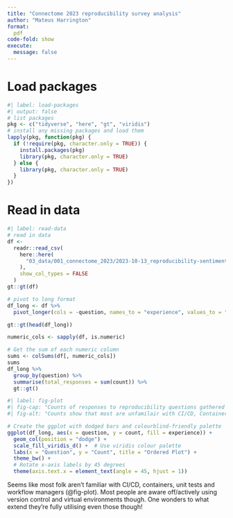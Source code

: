 ```yaml
---
title: "Connectome 2023 reproducibility survey analysis"
author: "Mateus Harrington"
format: 
  pdf
code-fold: show
execute: 
  message: false
---
```


# Load packages

```r
#| label: load-packages
#| output: false
# list packages
pkg <- c("tidyverse", "here", "gt", "viridis")
# install any missing packages and load them
lapply(pkg, function(pkg) {
  if (!require(pkg, character.only = TRUE)) {
    install.packages(pkg)
    library(pkg, character.only = TRUE)
  } else {
    library(pkg, character.only = TRUE)
  }
})
```

# Read in data 

```r
#| label: read-data
# read in data
df <-
  readr::read_csv(
    here::here(
      "03_data/001_connectome_2023/2023-10-13_reproducibility-sentiment-analysis.csv"
    ),
    show_col_types = FALSE
  )
gt::gt(df)

# pivot to long format
df_long <- df %>%
  pivot_longer(cols = -question, names_to = "experience", values_to = "count")

gt::gt(head(df_long))
```

```r
numeric_cols <- sapply(df, is.numeric)

# Get the sum of each numeric column
sums <- colSums(df[, numeric_cols])
sums
df_long %>%
  group_by(question) %>%
  summarise(total_responses = sum(count)) %>%
  gt::gt()
```

```r
#| label: fig-plot
#| fig-cap: "Counts of responses to reproducibility questions gathered at connectome 2023."
#| fig-alt: "Counts show that most are unfamilair with CI/CD, Containerisation, Unit tests and Workflow managers."

# Create the ggplot with dodged bars and colourblind-friendly palette
ggplot(df_long, aes(x = question, y = count, fill = experience)) +
  geom_col(position = "dodge") +
  scale_fill_viridis_d() +  # Use viridis colour palette
  labs(x = "Question", y = "Count", title = "Ordered Plot") +
  theme_bw() +
  # Rotate x-axis labels by 45 degrees
  theme(axis.text.x = element_text(angle = 45, hjust = 1))
```

Seems like most folk aren't familiar with CI/CD, containers, unit tests and workflow managers (@fig-plot).
Most people are aware off/actively using version control and virtual environments though.
One wonders to what extend they're fully utilising even those though!
